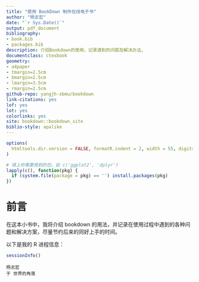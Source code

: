 ```yaml
--- 
title: "使用 BookDown 制作在线电子书"
author: "杨志宏"
date: "`r Sys.Date()`"
output: pdf_document
bibliography:
- book.bib
- packages.bib
description: 介绍Bookdown的使用，记录遇到的问题及解决办法。
documentclass: ctexbook
geometry:
- a4paper
- tmargin=2.5cm
- bmargin=2.5cm
- lmargin=3.5cm
- rmargin=2.5cm
github-repo: yangjh-xbmu/bookdown
link-citations: yes
lof: yes
lot: yes
colorlinks: yes
site: bookdown::bookdown_site
biblio-style: apalike
---
```


```r
options(
  htmltools.dir.version = FALSE, formatR.indent = 2, width = 55, digits = 4
)

# 填上你需要用到的包，如 c('ggplot2', 'dplyr')
lapply(c(), function(pkg) {
  if (system.file(package = pkg) == '') install.packages(pkg)
})
```

# 前言 {-}

在这本小书中，我将介绍 bookdown 的用法，并记录在使用过程中遇到的各种问题和解决方案，尽量节约后来的同好上手的时间。

以下是我的 R 进程信息：

```r
sessionInfo()
```


```block2
杨志宏  
于 世界的角落
```

